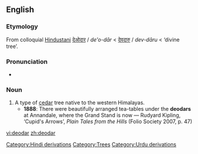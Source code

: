 ==English==

===Etymology===
From colloquial [[w:Hindustani|Hindustani]] [[देओदार]] / {{ur-Arab|[[دیودار]]}} ''de'o-dār'' < [[देवदारु]] / {{ur-Arab|[[دیودار]]}} ''dev-dāru'' < {{Skr.}} {{term|देवदारु|tr=deva-dāru|sc=Deva|lang=sa}} ‘divine tree’.

===Pronunciation===
* {{IPA|/ˈdiːəʊdɑː/}}

===Noun===
{{en-noun}}

# A type of [[cedar]] tree native to the western Himalayas.
#* '''1888''': There were beautifully arranged tea-tables under the '''deodars''' at Annandale, where the Grand Stand is now — Rudyard Kipling, ‘Cupid's Arrows’, ''Plain Tales from the Hills'' (Folio Society 2007, p. 47)

[[Category:Hindi derivations]]
[[Category:Trees]]
[[Category:Urdu derivations]]

[[vi:deodar]]
[[zh:deodar]]